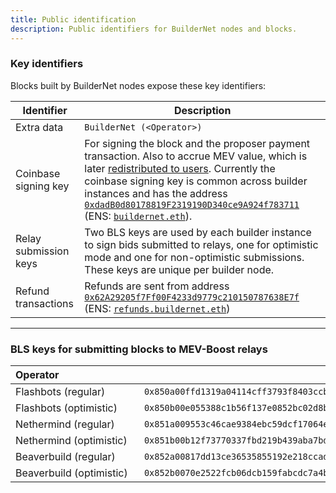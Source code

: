 ```yaml
---
title: Public identification
description: Public identifiers for BuilderNet nodes and blocks.
---
```


### Key identifiers

Blocks built by BuilderNet nodes expose these key identifiers:

| Identifier            | Description                                                                                                                                                                                                                                                                                                                                                                                                                                     |
| --------------------- | ----------------------------------------------------------------------------------------------------------------------------------------------------------------------------------------------------------------------------------------------------------------------------------------------------------------------------------------------------------------------------------------------------------------------------------------------- |
| Extra data            | `BuilderNet (<Operator>)`                                                                                                                                                                                                                                                                                                                                                                                                                       |
| Coinbase signing key  | For signing the block and the proposer payment transaction. Also to accrue MEV value, which is later [redistributed to users](refunds). Currently the coinbase signing key is common across builder instances and has the address [`0xdadB0d80178819F2319190D340ce9A924f783711`](https://etherscan.io/address/0xdadB0d80178819F2319190D340ce9A924f783711) (ENS: [`buildernet.eth`](https://etherscan.io/name-lookup-search?id=buildernet.eth)). |
| Relay submission keys | Two BLS keys are used by each builder instance to sign bids submitted to relays, one for optimistic mode and one for non-optimistic submissions. These keys are unique per builder node.                                                                                                                                                                                                                                                        |
| Refund transactions   | Refunds are sent from address [`0x62A29205f7Ff00F4233d9779c210150787638E7f`](https://etherscan.io/address/0x62A29205f7Ff00F4233d9779c210150787638E7f) (ENS: [`refunds.buildernet.eth`](https://etherscan.io/name-lookup-search?id=refunds.buildernet.eth))                                                                                                                                                                                      |
---

### BLS keys for submitting blocks to MEV-Boost relays

| Operator&nbsp;&nbsp;&nbsp;&nbsp;&nbsp;&nbsp;&nbsp;&nbsp;&nbsp;&nbsp;&nbsp;&nbsp;&nbsp;&nbsp;&nbsp;&nbsp;&nbsp;&nbsp;&nbsp;&nbsp;&nbsp;&nbsp;&nbsp;&nbsp;&nbsp;&nbsp;&nbsp;&nbsp; | Signing key address                                                                                  |
| -------------------------------------------------------------------------------------------------------------------------------------------------------------------------------- | ---------------------------------------------------------------------------------------------------- |
| Flashbots (regular)                                                                                                                                                              | `0x850a00ffd1319a04114cff3793f8403ccbf026e0cf67ddca2f9fbb1a03e056a916becc686cdfe7714b111e35c92a74cf` |
| Flashbots (optimistic)                                                                                                                                                           | `0x850b00e055388c1b56f137e0852bc02d8b05534e9f96dd1d11cff8cf0481b800ecc2e708cdc158cd95b7cfdaa6840ee7` |
| Nethermind (regular)                                                                                                                                                             | `0x851a009553c46cae9384ebc59dcf17064ee8839de085910ec71d834ab1b8dc7a1f3271008c2438ae3b3e44be994108a6` |
| Nethermind (optimistic)                                                                                                                                                          | `0x851b00b12f73770337fbd219b439aba7bd8e770dbdea16a3b0df030d971bc0d824d470d7868e5d93355f501bfe892947` |
| Beaverbuild (regular)                                                                                                                                                            | `0x852a00817dd13ce36535855192e218ccad6d489f90605c501fd4294940550592426552006ebd44f0e661b73d58a9765c` |
| Beaverbuild (optimistic)                                                                                                                                                         | `0x852b0070e2522fcb06dcb159fabcdc7a4b5e1221cc2a56b083577cce03e50afe1b699c5a1111eb3bb1b8684aa90a8333` |